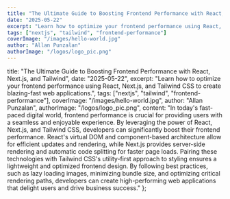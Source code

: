 ```yaml
---
title: "The Ultimate Guide to Boosting Frontend Performance with React, Next.js, and Tailwind"
date: "2025-05-22"
excerpt: "Learn how to optimize your frontend performance using React, Next.js, and Tailwind CSS to create blazing-fast web applications."
tags: ["nextjs", "tailwind", "frontend-performance"]
coverImage: "/images/hello-world.jpg"
author: "Allan Punzalan"
authorImage: "/logos/logo_pic.png"
---
```


title: "The Ultimate Guide to Boosting Frontend Performance with React, Next.js, and Tailwind",
date: "2025-05-22",
excerpt: "Learn how to optimize your frontend performance using React, Next.js, and Tailwind CSS to create blazing-fast web applications.",
tags: ["nextjs", "tailwind", "frontend-performance"],
coverImage: "/images/hello-world.jpg",
author: "Allan Punzalan",
authorImage: "/logos/logo_pic.png",
content: "In today's fast-paced digital world, frontend performance is crucial for providing users with a seamless and enjoyable experience. By leveraging the power of React, Next.js, and Tailwind CSS, developers can significantly boost their frontend performance. React's virtual DOM and component-based architecture allow for efficient updates and rendering, while Next.js provides server-side rendering and automatic code splitting for faster page loads. Pairing these technologies with Tailwind CSS's utility-first approach to styling ensures a lightweight and optimized frontend design. By following best practices, such as lazy loading images, minimizing bundle size, and optimizing critical rendering paths, developers can create high-performing web applications that delight users and drive business success."
};